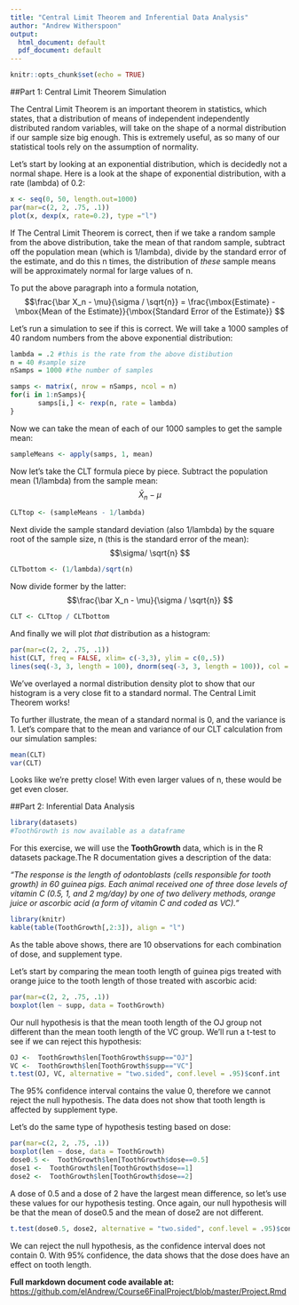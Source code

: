 ```yaml
---
title: "Central Limit Theorem and Inferential Data Analysis"
author: "Andrew Witherspoon"
output:
  html_document: default
  pdf_document: default
---
```

```r
knitr::opts_chunk$set(echo = TRUE)
```
##Part 1: Central Limit Theorem Simulation

The Central Limit Theorem is an important theorem in statistics, which states, that a distribution of means of independent independently distributed random variables, will take on the shape of a normal distribution if our sample size big enough.  This is extremely useful, as so many of our statistical tools rely on the assumption of normality.

Let's start by looking at an exponential distribution, which is decidedly not a normal shape.  Here is a look at the shape of exponential distribution, with a rate (lambda) of 0.2:
```r
x <- seq(0, 50, length.out=1000)
par(mar=c(2, 2, .75, .1))
plot(x, dexp(x, rate=0.2), type ="l")
```

If The Central Limit Theorem is correct, then if we take a random sample from the above distribution, take the mean of that random sample, subtract off the population mean (which is 1/lambda), divide by the standard error of the estimate, and do this n times, the distribution of *these* sample means will be approximately normal for large values of n.

To put the above paragraph into a formula notation,
$$\frac{\bar X_n - \mu}{\sigma / \sqrt{n}} = 
    \frac{\mbox{Estimate} - \mbox{Mean of the Estimate}}{\mbox{Standard Error of the Estimate}}
$$

Let's run a simulation to see if this is correct.  We will take a 1000 samples of 40 random numbers from the above exponential distribution:
```r
lambda = .2 #this is the rate from the above distibution
n = 40 #sample size
nSamps = 1000 #the number of samples

samps <- matrix(, nrow = nSamps, ncol = n)
for(i in 1:nSamps){
       samps[i,] <- rexp(n, rate = lambda) 
}

```

Now we can take the mean of each of our 1000 samples to get the sample mean:
```r
sampleMeans <- apply(samps, 1, mean)
```
Now let's take the CLT formula piece by piece.  Subtract the population mean (1/lambda) from the sample mean:
$$\bar X_n - \mu
$$
```r
CLTtop <- (sampleMeans - 1/lambda)
```
Next divide the sample standard deviation (also 1/lambda) by the square root of the sample size, n (this is the standard error of the mean):
$$\sigma/ \sqrt{n}
$$
```r
CLTbottom <- (1/lambda)/sqrt(n)
```
Now divide former by the latter:
$$\frac{\bar X_n - \mu}{\sigma / \sqrt{n}}
$$
```r
CLT <- CLTtop / CLTbottom
```
And finally we will plot *that* distribution as a histogram:
```r
par(mar=c(2, 2, .75, .1))
hist(CLT, freq = FALSE, xlim= c(-3,3), ylim = c(0,.5))
lines(seq(-3, 3, length = 100), dnorm(seq(-3, 3, length = 100)), col = grey(.8), lwd = 3)
```
We've overlayed a normal distribution density plot to show that our histogram is a very close fit to a standard normal.  The Central Limit Theorem works!

To further illustrate, the mean of a standard normal is 0, and the variance is 1.  Let's compare that to the mean and variance of our CLT calculation from our simulation samples:
```r
mean(CLT)
var(CLT)
```
Looks like we're pretty close!  With even larger values of n, these would be get even closer.

##Part 2: Inferential Data Analysis
```r
library(datasets)
#ToothGrowth is now available as a dataframe
```
For this exercise, we will use the **ToothGrowth** data, which is in the R datasets package.The R documentation gives a description of the data:

*"The response is the length of odontoblasts (cells responsible for tooth growth) in 60 guinea pigs. Each animal received one of three dose levels of vitamin C (0.5, 1, and 2 mg/day) by one of two delivery methods, orange juice or ascorbic acid (a form of vitamin C and coded as VC)."*

```r
library(knitr)
kable(table(ToothGrowth[,2:3]), align = "l")
```

As the table above shows, there are 10 observations for each combination of dose, and supplement type.

Let's start by comparing the mean tooth length of guinea pigs treated with orange juice to the tooth length of those treated with ascorbic acid:
```r
par(mar=c(2, 2, .75, .1))
boxplot(len ~ supp, data = ToothGrowth)
```
Our null hypothesis is that the mean tooth length of the OJ group not different than the mean tooth length of the VC group.  We'll run a t-test to see if we can reject this hypothesis:
```r
OJ <-  ToothGrowth$len[ToothGrowth$supp=="OJ"]
VC <-  ToothGrowth$len[ToothGrowth$supp=="VC"]
t.test(OJ, VC, alternative = "two.sided", conf.level = .95)$conf.int
```

The 95% confidence interval contains the value 0, therefore we cannot reject the null hypothesis.  The data does not show that tooth length is affected by supplement type.

Let's do the same type of hypothesis testing based on dose:
```r
par(mar=c(2, 2, .75, .1))
boxplot(len ~ dose, data = ToothGrowth)
dose0.5 <-  ToothGrowth$len[ToothGrowth$dose==0.5]
dose1 <-  ToothGrowth$len[ToothGrowth$dose==1]
dose2 <-  ToothGrowth$len[ToothGrowth$dose==2]
```
A dose of 0.5 and a dose of 2 have the largest mean difference, so let's use these values for our hypothesis testing.  Once again, our null hypothesis will be that the mean of dose0.5 and the mean of dose2 are not different.
```r
t.test(dose0.5, dose2, alternative = "two.sided", conf.level = .95)$conf.int
```
We can reject the null hypothesis, as the confidence interval does not contain 0.  With 95% confidence, the data shows that the dose does have an effect on tooth length.


**Full markdown document code available at:** <https://github.com/elAndrew/Course6FinalProject/blob/master/Project.Rmd>